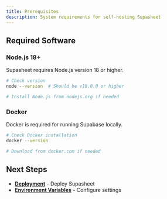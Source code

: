 ```yaml
---
title: Prerequisites
description: System requirements for self-hosting Supasheet
---
```


## Required Software

### Node.js 18+

Supasheet requires Node.js version 18 or higher.

```bash
# Check version
node --version  # Should be v18.0.0 or higher

# Install Node.js from nodejs.org if needed
```

### Docker

Docker is required for running Supabase locally.

```bash
# Check Docker installation
docker --version

# Download from docker.com if needed
```

## Next Steps

- **[Deployment](/docs/self-host/deployment)** - Deploy Supasheet
- **[Environment Variables](/docs/self-host/environment-variables)** - Configure settings
